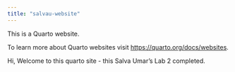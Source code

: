 ```yaml
---
title: "salvau-website"
---
```


This is a Quarto website.

To learn more about Quarto websites visit <https://quarto.org/docs/websites>.

Hi, 
Welcome to this quarto site - this Salva Umar's Lab 2 completed.
